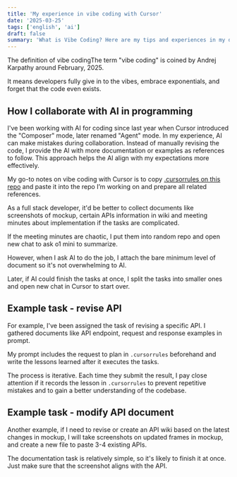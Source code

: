 ```yaml
---
title: 'My experience in vibe coding with Cursor'
date: '2025-03-25'
tags: ['english', 'ai']
draft: false
summary: 'What is Vibe Coding? Here are my tips and experiences in my daily job.'
---
```


The definition of vibe codingThe term "vibe coding" is coined by Andrej Karpathy around February, 2025.

It means developers fully give in to the vibes, embrace exponentials, and forget that the code even exists. 



## How I collaborate with AI in programming

I've been working with AI for coding since last year when Cursor introduced the "Composer" mode, later renamed "Agent" mode. In my experience, AI can make mistakes during collaboration. Instead of manually revising the code, I provide the AI with more documentation or examples as references to follow. This approach helps the AI align with my expectations more effectively.



My go-to notes on vibe coding with Cursor is to copy [.cursorrules on this repo](https://github.com/grapeot/devin.cursorrules/blob/master/.cursorrules) and paste it into the repo I’m working on and prepare all related references. 

As a full stack developer, it'd be better to collect documents like screenshots of mockup, certain APIs information in wiki and meeting minutes about implementation if the tasks are complicated.

If the meeting minutes are chaotic, I put them into random repo and open new chat to ask o1 mini to summarize. 

However, when I ask AI to do the job, I attach the bare minimum level of document so it's not overwhelming to AI.

Later, if AI could finish the tasks at once, I split the tasks into smaller ones and open new chat in Cursor to start over.



## Example task - revise API

For example, I've been assigned the task of revising a specific API. I gathered documents like API endpoint, request and response examples in prompt.

My prompt includes the request to plan in `.cursorrules` beforehand and write the lessons learned after it executes the tasks.

The process is iterative. Each time they submit the result, I pay close attention if it records the lesson in `.cursorrules` to prevent repetitive mistakes and to gain a better understanding of the codebase.



## Example task - modify API document

Another example, if I need to revise or create an API wiki based on the latest changes in mockup, I will take screenshots on updated frames in mockup, and create a new file to paste 3-4 existing APIs. 

The documentation task is relatively simple, so it's likely to finish it at once. Just make sure that the screenshot aligns with the API. 
